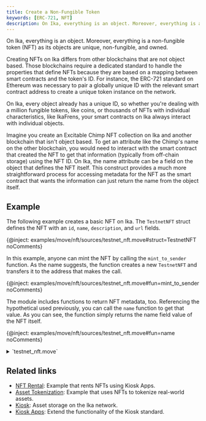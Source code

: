 ```yaml
---
title: Create a Non-Fungible Token
keywords: [ERC-721, NFT]
description: On Ika, everything is an object. Moreover, everything is a non-fungible token (NFT) as its objects are unique, non-fungible, and owned.
---
```


On Ika, everything is an object. Moreover, everything is a non-fungible token (NFT) as its objects are unique, non-fungible, and owned.

Creating NFTs on Ika differs from other blockchains that are not object based. Those blockchains require a dedicated standard to handle the properties that define NFTs because they are based on a mapping between smart contracts and the token's ID. For instance, the ERC-721 standard on Ethereum was necessary to pair a globally unique ID with the relevant smart contract address to create a unique token instance on the network. 

On Ika, every object already has a unique ID, so whether you're dealing with a million fungible tokens, like coins, or thousands of NFTs with individual characteristics, like IkaFrens, your smart contracts on Ika always interact with individual objects. 

Imagine you create an Excitable Chimp NFT collection on Ika and another blockchain that isn't object based. To get an attribute like the Chimp's name on the other blockchain, you would need to interact with the smart contract that created the NFT to get that information (typically from off-chain storage) using the NFT ID. On Ika, the name attribute can be a field on the object that defines the NFT itself. This construct provides a much more straightforward process for accessing metadata for the NFT as the smart contract that wants the information can just return the name from the object itself.

## Example

The following example creates a basic NFT on Ika. The `TestnetNFT` struct defines the NFT with an `id`, `name`, `description`, and `url` fields. 

{@inject: examples/move/nft/sources/testnet_nft.move#struct=TestnetNFT noComments}

In this example, anyone can mint the NFT by calling the `mint_to_sender` function. As the name suggests, the function creates a new `TestnetNFT` and transfers it to the address that makes the call. 

{@inject: examples/move/nft/sources/testnet_nft.move#fun=mint_to_sender noComments}

The module includes functions to return NFT metadata, too. Referencing the hypothetical used previously, you can call the `name` function to get that value. As you can see, the function simply returns the name field value of the NFT itself.

{@inject: examples/move/nft/sources/testnet_nft.move#fun=name noComments}

<details>
<summary>
`testnet_nft.move` 
</summary>

{@inject: examples/move/nft/sources/testnet_nft.move}

</details>

## Related links

- [NFT Rental](./nft/nft-rental.mdx): Example that rents NFTs using Kiosk Apps. 
- [Asset Tokenization](./nft/asset-tokenization.mdx): Example that uses NFTs to tokenize real-world assets.
- [Kiosk](../../standards/kiosk.mdx): Asset storage on the Ika network.
- [Kiosk Apps](../../standards/kiosk-apps.mdx): Extend the functionality of the Kiosk standard. 